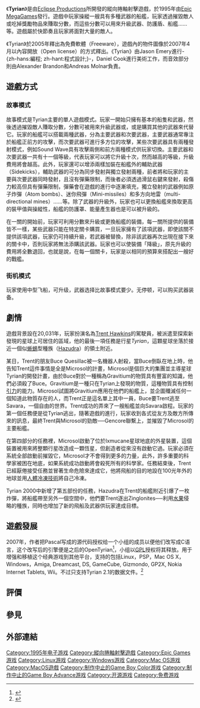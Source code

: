 {{Portal|电子游戏}}
{{Infobox VG
| title = Tyrian
| image = <!-- 檔案不存在 [[File:Tryian_-_Box.jpg|255px]] ，可從英文維基百科取得 -->
| developer = [[Eclipse_Productions|Eclipse Productions]]
| publisher = [[Epic_Games|Epic Games]]
| designer = 
| engine = 
| released = 1995年
| genre = [[捲軸射擊遊戲|纵向捲軸射擊遊戲]]
| modes = [[單人遊戲|單人遊戲]]、[[多人遊戲|多人遊戲]]
| platforms = [[跨平台|跨平台]]
}}

《'''Tyrian'''》是由[[Eclipse_Productions|Eclipse Productions]]所開發的縱向捲軸射擊遊戲，於1995年由[[Epic_MegaGames|Epic MegaGames]]發行。遊戲中玩家操縱一艘具有多種武器的船艦，玩家透過摧毀敵人或吃掉獎勵物品來賺取分數，而這些分數可以用來升級武器、防護盾、船艦……等。遊戲屬於快節奏且玩家將面對大量的敵人。

《Tyrian》於2005年釋出為免費軟體（Freeware），遊戲內的物件圖像於2007年4月以內容開放（Open license）的方式釋出。《Tyrian》由Jason Emery進行-{zh-hans:編程; zh-hant:程式設計;}-，Daniel Cook進行美術工作，而音效部分則由Alexander Brandon和Andreas Molnar負責。

== 遊戲方式 ==
=== 故事模式 ===
故事模式是Tyrian主要的單人遊戲模式。玩家一開始只擁有基本的船隻和武器，然後透過摧毀敵人賺取分數，分數可被用來升級武器或，或是購買其他的武器來代替它。玩家的船艦可以搭載兩種武器，分為主要武器和次要武器，主要武器通常專注於船艦正前方的攻擊，而次要武器可進行多方位的攻擊，某些次要武器具有兩種發射模式，例如Sound Wave具有攻擊兩側和前方兩種模式供玩家切換。主要武器和次要武器一共有十一個等級，代表玩家可以將它升級十次，然而越高的等級，升級費用將會越高。此外，玩家還可以增添兩樣加裝在船艦外的輔助武器（Sidekicks），輔助武器的可分為同步發射與獨立發射兩種，前者將和玩家的主要與次要武器同時發射，且沒有彈藥限制，而後者必須透過滑鼠右鍵來發射，殺傷力較高但具有彈藥限制，彈藥會在遊戲的進行中逐漸填充，獨立發射的武器例如原子炸彈（Atom bombs）、迷你飛彈（Mini-missiles）和多方向地雷（multi-directional mines）……等。除了武器的升級外，玩家也可以更換船艦來換取更高的裝甲值與操縱性，船艦的防護罩、能量產生器也是可以被升級的。

在一關的開始前，玩家可利用分數來升級或更換船艦的裝備，每一關所提供的裝備皆不一樣，某些武器只能在特定關卡購買，一旦玩家擁有了該項武器，即使該關不提供該項武器，玩家仍可持續升級，若武器被替換，除非該武器再次出現在接下來的關卡中，否則玩家將無法添購該武器。玩家也可以使裝備「降級」，原先升級的費用將全數退回，也就是說，在每一個關卡，玩家是以相同的預算來搭配出一艘好的戰艦。

=== 街机模式 ===
玩家使用中型飞船，可升级，武器选择比故事模式要少。无停顿，可以购买武器装备。

== 劇情 ==
<!-- 檔案不存在 [[File:Savara.gif|thumb]] ，可從英文維基百科取得 -->
遊戲背景設在20,031年，玩家扮演名為[[Trent_Hawkins|Trent Hawkins]]的駕駛員，被派遣至探索新發現的星球上可居住的區域，他的最後一項任務是行星''Tyrian''，這顆星球坐落於接近一個似[[蜥蜴|蜥蜴]]型種族（[[Hazudra|Hazudra]]）的領土附近。

某日，Trent的朋友Buce Quesillac被一名機器人射殺，當Buce倒臥在地上時，他告知Trent這件事情是全是Microsol的計畫，Microsol是個巨大的集團並主導星球Tyrian的開發計畫，由於Buce對於一種稱為Gravitium的物質具有豐富的知識，他們必須殺了Buce。Gravitium是一種只在Tyrian上發現的物質，這種物質具有控制[[引力|引力]]的能力。Microsol試圖將Gravitium應用在他們的船艦上，並企圖殲滅任何一個知道此物質存在的人，而Trent正是這名單上其中一員，Buce要Trent逃至Savara，一個自由的世界。Trent成功的弄來了一艘船艦並向Savara啟程。玩家的第一個任務便是從Tyrian逃出，隨著遊戲的進行，玩家收到各式從友方及敵方所傳來的訊息，最終Trent與Microsol的勁敵──Gencore聯繫上，並摧毀了Microsol的主要船艦。

在第四部分的任務裡，Microsol啟動了位於Ixmucane星球地底的外星裝置，這個裝置被用來將整顆行星改造成一顆恆星，但創造者從來沒有啟動它過。玩家必須在系統全部啟動前摧毀它，Microsol才不會得到更多的力量，此外，許多重要的科學家被困在地底，如果系統成功啟動將會殺死所有的科學家。任務結束後，Trent已經厭倦接受任務並冒著生命危險來達成它，他將飛船的目的地設在100光年外的地球並用[[人體冷凍技術|人體冷凍技術]]將自己冷凍。

Tyrian 2000中新增了第五部份的任務，Hazudra在Trent的船艦附近引爆了一枚炸彈，將船艦帶至另外一個空間中，他們要Trent逐出Zinglonites──利用[[水果|水果]]侵略的種族，同時也增加了新的飛船及武器供玩家達成目標。
<!-- 檔案不存在 [[File:TyrscreenQQ.jpg|thumb]] -->

== 遊戲發展 ==
2007年，作者把Pascal写成的源代码授权给一个小组的成员以便他们改写成C语言，这个改写后的引擎便是之后的OpenTyrian<ref>{{Cite web |url=http://code.google.com/p/opentyrian/ |title=OpenTyrian项目 |accessdate=2008-11-02 |archive-date=2008-12-17 |archive-url=https://web.archive.org/web/20081217005850/http://code.google.com/p/opentyrian/ |dead-url=no }}</ref>，小组以[[GPL|GPL]]授权将其释放。用于增强和移植这个经典游戏到其他平台，支持的包括Linux，PSP，Mac OS X，Windows，Amiga, Dreamcast, DS, GameCube, Gizmondo, GP2X, Nokia Internet Tablets, Wii。不过只支持Tyrian 2.1的数据文件。<ref name="art">{{Cite web |url=http://lostgarden.com/2007/04/free-game-graphics-tyrian-ships-and.html |title=Lost Garden: 免费游戏图像: Tyrian 飞船和区块(tile) |access-date=2008-11-16 |archive-url=https://web.archive.org/web/20130927044331/http://www.lostgarden.com/2007/04/free-game-graphics-tyrian-ships-and.html |archive-date=2013-09-27 |dead-url=yes }}</ref>

== 評價 ==

== 參見 ==
{{reflist|30em}}

== 外部連結 ==

[[Category:1995年电子游戏|Category:1995年电子游戏]]
[[Category:縱向捲軸射擊遊戲|Category:縱向捲軸射擊遊戲]]
[[Category:Epic_Games游戏|Category:Epic Games游戏]]
[[Category:Linux游戏|Category:Linux游戏]]
[[Category:Windows游戏|Category:Windows游戏]]
[[Category:Mac_OS游戏|Category:Mac OS游戏]]
[[Category:MacOS遊戲|Category:MacOS遊戲]]
[[Category:制作中止的Game_Boy_Color游戏|Category:制作中止的Game Boy Color游戏]]
[[Category:制作中止的Game_Boy_Advance游戏|Category:制作中止的Game Boy Advance游戏]]
[[Category:开源游戏|Category:开源游戏]]
[[Category:免费游戏|Category:免费游戏]]
